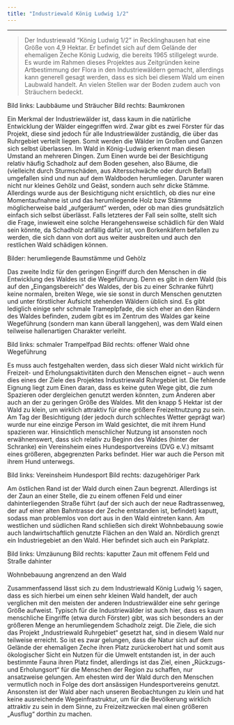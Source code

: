 ```yaml
---
title: "Industriewald König Ludwig 1/2"
---
```


***

> Der Industriewald “König Ludwig 1/2” in Recklinghausen hat eine Größe von 4,9 Hektar. Er befindet sich auf dem Gelände der ehemaligen Zeche König Ludwig, die bereits 1965 stillgelegt wurde. Es wurde im Rahmen dieses Projektes aus Zeitgründen keine Artbestimmung der Flora in den Industriewäldern gemacht, allerdings kann generell gesagt werden, dass es sich bei diesem Wald um einen Laubwald handelt. An vielen Stellen war der Boden zudem auch von Sträuchern bedeckt. 
     
Bild links: Laubbäume und Sträucher
Bild rechts: Baumkronen

Ein Merkmal der Industriewälder ist, dass kaum in die natürliche Entwicklung der Wälder eingegriffen wird. Zwar gibt es zwei Förster für das Projekt, diese sind jedoch für alle Industriewälder zuständig, die über das Ruhrgebiet verteilt liegen. Somit werden die Wälder im Großen und Ganzen sich selbst überlassen. Im Wald in König-Ludwig erkennt man diesen Umstand an mehreren Dingen. Zum Einen wurde bei der Besichtigung relativ häufig Schadholz auf dem Boden gesehen, also Bäume, die (vielleicht durch Sturmschäden, aus Altersschwäche oder durch Befall) umgefallen sind und nun auf dem Waldboden herumliegen. Darunter waren nicht nur kleines Gehölz und Geäst, sondern auch sehr dicke Stämme. Allerdings wurde aus der Besichtigung nicht ersichtlich, ob dies nur eine Momentaufnahme ist und das herumliegende Holz bzw Stämme möglicherweise bald „aufgeräumt“ werden, oder ob man dies grundsätzlich einfach sich selbst überlässt. Falls letzteres der Fall sein sollte, stellt sich die Frage, inwieweit eine solche Herangehensweise schädlich für den Wald sein könnte, da Schadholz anfällig dafür ist, von Borkenkäfern befallen zu werden, die sich dann von dort aus weiter ausbreiten und auch den restlichen Wald schädigen können.

Bilder: herumliegende Baumstämme und Gehölz

Das zweite Indiz für den geringen Eingriff durch den Menschen in die Entwicklung des Waldes ist die Wegeführung. Denn es gibt in dem Wald (bis auf den „Eingangsbereich“ des Waldes, der bis zu einer Schranke führt) keine normalen, breiten Wege, wie sie sonst in durch Menschen genutzten und unter förstlicher Aufsicht stehenden Wäldern üblich sind. Es gibt lediglich einige sehr schmale Trameplpfade, die sich eher an den Rändern des Waldes befinden, zudem gibt es im Zentrum des Waldes gar keine Wegeführung (sondern man kann überall langgehen), was dem Wald einen teilweise hallenartigen Charakter verleiht. 

       
Bild links: schmaler Trampelfpad
Bild rechts: offener Wald ohne Wegeführung

Es muss auch festgehalten werden, dass sich dieser Wald nicht wirklich für Freizeit- und Erholungsaktivitäten durch den Menschen eignet – auch wenn dies eines der Ziele des Projektes Industriewald Ruhrgebiet ist. Die fehlende Eignung liegt zum Einen daran, dass es keine guten Wege gibt, die zum Spazieren oder dergleichen genutzt werden könnten, zum Anderen aber auch an der zu geringen Größe des Waldes. Mit den knapp 5 Hektar ist der Wald zu klein, um wirklich attraktiv für eine größere Freizeitnutzung zu sein. Am Tag der Besichtigung (der jedoch durch schlechtes Wetter geprägt war) wurde nur eine einzige Person im Wald gesichtet, die mit ihrem Hund spazieren war. 
Hinsichtlich menschlicher Nutzung ist ansonsten noch erwähnenswert, dass sich relativ zu Beginn des Waldes (hinter der Schranke) ein Vereinsheim eines Hundesportvereins (DVG e.V.) mitsamt eines größeren, abgegrenzten Parks befindet. Hier war auch die Person mit ihrem Hund unterwegs. 

Bild links: Vereinsheim Hundesport
Bild rechts: dazugehöriger Park

Am östlichen Rand ist der Wald durch einen Zaun begrenzt. Allerdings ist der Zaun an einer Stelle, die zu einem offenen Feld und einer dahinterliegenden Straße führt (auf der sich auch der neue Radtrassenweg, der auf einer alten Bahntrasse der Zeche entstanden ist, befindet) kaputt, sodass man problemlos von dort aus in den Wald eintreten kann. Am westlichen und südlichen Rand schließen sich direkt Wohnbebauung sowie auch landwirtschaftlich genutzte Flächen an den Wald an. Nördlich grenzt ein Industriegebiet an den Wald. Hier befindet sich auch ein Parkplatz.
       
Bild links: Umzäunung
Bild rechts: kaputter Zaun mit offenem Feld und Straße dahinter

        
Wohnbebauung angrenzend an den Wald

Zusammenfassend lässt sich zu dem Industriewald König Ludwig ½ sagen, dass es sich hierbei um einen sehr kleinen Wald handelt, der auch verglichen mit den meisten der anderen Industriewälder eine sehr geringe Größe aufweist. Typisch für die Industriewälder ist auch hier, dass es kaum menschliche Eingriffe (etwa durch Förster) gibt, was sich besonders an der größeren Menge an herumliegendem Schadholz zeigt. Die Ziele, die sich das Projekt „Industriewald Ruhrgebiet“ gesetzt hat, sind in diesem Wald nur teilweise erreicht. So ist es zwar gelungen, dass die Natur sich auf dem Gelände der ehemaligen Zeche ihren Platz zurückerobert hat und somit aus ökologischer Sicht ein Nutzen für die Umwelt entstanden ist, in der auch bestimmte Fauna ihren Platz findet, allerdings ist das Ziel, einen „Rückzugs- und Erholungsort“ für die Menschen der Region zu schaffen, nur ansatzweise gelungen. Am ehesten wird der Wald durch den Menschen vermutlich noch in Folge des dort ansässigen Hundesportvereins genutzt. Ansonsten ist der Wald aber nach unseren Beobachtungen zu klein und hat keine ausreichende Wegeinfrastruktur, um für die Bevölkerung wirklich attraktiv zu sein in dem Sinne, zu Freizeitzwecken mal einen größeren „Ausflug“ dorthin zu machen. 

